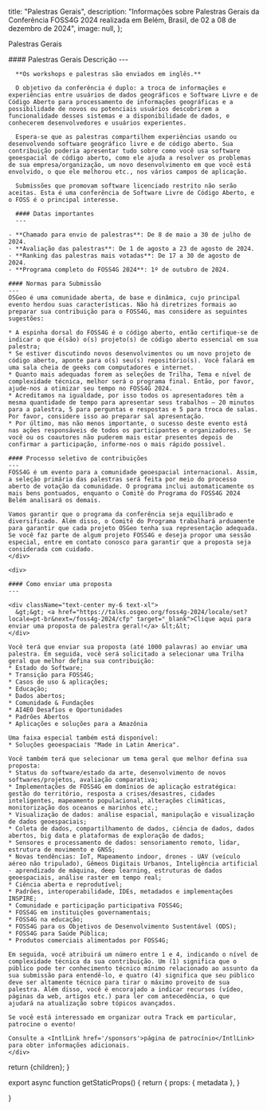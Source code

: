 
  title: "Palestras Gerais",
  description: "Informações sobre Palestras Gerais da Conferência FOSS4G 2024 realizada em Belém, Brasil, de 02 a 08 de dezembro de 2024",
  image: null,
};

<Heading color="orange" bubble>Palestras Gerais</Heading>


<div className="grid space-y-4 mt-4">
  <div className="grid md:grid-cols-2 gap-4">  
    <div className="">
      #### Palestras Gerais Descrição
      ---

      **Os workshops e palestras são enviados em inglês.**

      O objetivo da conferência é duplo: a troca de informações e experiências entre usuários de dados geográficos e Software Livre e de Código Aberto para processamento de informações geográficas e a possibilidade de novos ou potenciais usuários descobrirem a funcionalidade desses sistemas e a disponibilidade de dados, e conhecerem desenvolvedores e usuários experientes.

      Espera-se que as palestras compartilhem experiências usando ou desenvolvendo software geográfico livre e de código aberto. Sua contribuição poderia apresentar tudo sobre como você usa software geoespacial de código aberto, como ele ajuda a resolver os problemas de sua empresa/organização, um novo desenvolvimento em que você está envolvido, o que ele melhorou etc., nos vários campos de aplicação.

      Submissões que promovam software licenciado restrito não serão aceitas. Esta é uma conferência de Software Livre de Código Aberto, e o FOSS é o principal interesse.

      #### Datas importantes
      ---

    - **Chamado para envio de palestras**: De 8 de maio a 30 de julho de 2024.
    - **Avaliação das palestras**: De 1 de agosto a 23 de agosto de 2024.
    - **Ranking das palestras mais votadas**: De 17 a 30 de agosto de 2024.
    - **Programa completo do FOSS4G 2024**: 1º de outubro de 2024.

    #### Normas para Submissão
    ---
    OSGeo é uma comunidade aberta, de base e dinâmica, cujo principal evento herdou suas características. Não há diretrizes formais ao preparar sua contribuição para o FOSS4G, mas considere as seguintes sugestões:

    * A espinha dorsal do FOSS4G é o código aberto, então certifique-se de indicar o que é(são) o(s) projeto(s) de código aberto essencial em sua palestra;
    * Se estiver discutindo novos desenvolvimentos ou um novo projeto de código aberto, aponte para o(s) seu(s) repositório(s). Você falará em uma sala cheia de geeks com computadores e internet.
    * Quanto mais adequadas forem as seleções de Trilha, Tema e nível de complexidade técnica, melhor será o programa final. Então, por favor, ajude-nos a otimizar seu tempo no FOSS4G 2024.
    * Acreditamos na igualdade, por isso todos os apresentadores têm a mesma quantidade de tempo para apresentar seus trabalhos – 20 minutos para a palestra, 5 para perguntas e respostas e 5 para troca de salas. Por favor, considere isso ao preparar sal apresentação.
    * Por último, mas não menos importante, o sucesso deste evento está nas ações responsáveis de todos os participantes e organizadores. Se você ou os coautores não puderem mais estar presentes depois de confirmar a participação, informe-nos o mais rápido possível.

    #### Processo seletivo de contribuições
    ---
    FOSS4G é um evento para a comunidade geoespacial internacional. Assim, a seleção primária das palestras será feita por meio do processo aberto de votação da comunidade. O programa inclui automaticamente os mais bens pontuados, enquanto o Comitê do Programa do FOSS4G 2024 Belém analisará os demais.

    Vamos garantir que o programa da conferência seja equilibrado e diversificado. Além disso, o Comitê do Programa trabalhará arduamente para garantir que cada projeto OSGeo tenha sua representação adequada. Se você faz parte de algum projeto FOSS4G e deseja propor uma sessão especial, entre em contato conosco para garantir que a proposta seja considerada com cuidado.
    </div>

    <div>

    #### Como enviar uma proposta
    ---

    <div className="text-center my-6 text-xl">
      &gt;&gt; <a href="https://talks.osgeo.org/foss4g-2024/locale/set?locale=pt-br&next=/foss4g-2024/cfp" target="_blank">Clique aqui para enviar uma proposta de palestra geral!</a> &lt;&lt;
    </div>

    Você terá que enviar sua proposta (até 1000 palavras) ao enviar uma palestra. Em seguida, você será solicitado a selecionar uma Trilha geral que melhor defina sua contribuição:
    * Estado do Software;
    * Transição para FOSS4G;
    * Casos de uso & aplicações;
    * Educação;
    * Dados abertos;
    * Comunidade & Fundações
    * AI4EO Desafios e Oportunidades
    * Padrões Abertos
    * Aplicações e soluções para a Amazônia

    Uma faixa especial também está disponível:
    * Soluções geoespaciais "Made in Latin America".

    Você também terá que selecionar um tema geral que melhor defina sua proposta:
    * Status do software/estado da arte, desenvolvimento de novos softwares/projetos, avaliação comparativa;
    * Implementações de FOSS4G em domínios de aplicação estratégica: gestão do território, resposta a crises/desastres, cidades inteligentes, mapeamento populacional, alterações climáticas, monitorização dos oceanos e marinhos etc.;
    * Visualização de dados: análise espacial, manipulação e visualização de dados geoespaciais;
    * Coleta de dados, compartilhamento de dados, ciência de dados, dados abertos, big data e plataformas de exploração de dados;
    * Sensores e processamento de dados: sensoriamento remoto, lidar, estrutura de movimento e GNSS;
    * Novas tendências: IoT, Mapeamento indoor, drones - UAV (veículo aéreo não tripulado), Gêmeos Digitais Urbanos, Inteligência artificial - aprendizado de máquina, deep learning, estruturas de dados geoespaciais, análise raster em tempo real;
    * Ciência aberta e reprodutível;
    * Padrões, interoperabilidade, IDEs, metadados e implementações INSPIRE;
    * Comunidade e participação participativa FOSS4G;
    * FOSS4G em instituições governamentais;
    * FOSS4G na educação;
    * FOSS4G para os Objetivos de Desenvolvimento Sustentável (ODS);
    * FOSS4G para Saúde Pública;
    * Produtos comerciais alimentados por FOSS4G;

    Em seguida, você atribuirá um número entre 1 e 4, indicando o nível de complexidade técnica da sua contribuição. Um (1) significa que o público pode ter conhecimento técnico mínimo relacionado ao assunto da sua submissão para entendê-lo, e quatro (4) significa que seu público deve ser altamente técnico para tirar o máximo proveito de sua palestra. Além disso, você é encorajado a indicar recursos (vídeo, páginas da web, artigos etc.) para ler com antecedência, o que  ajudará na atualização sobre tópicos avançados.

    Se você está interessado em organizar outra Track em particular, patrocine o evento!

    Consulte a <IntlLink href='/sponsors'>página de patrocínio</IntlLink> para obter informações adicionais.
    </div>
  </div>
</div>


  return <MdxLayout metadata={metadata}>{children}</MdxLayout>;
}

export async function getStaticProps() {
  return {
    props: {
      metadata
    },
  }

}
